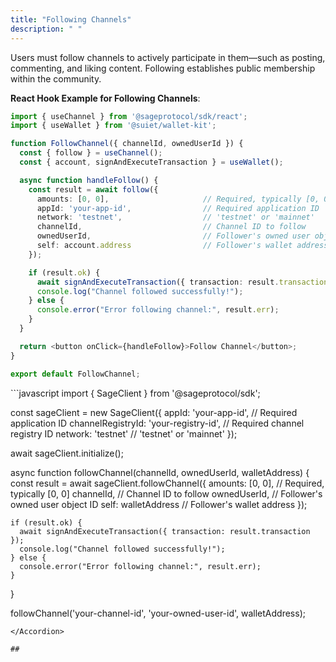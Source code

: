 ```yaml
---
title: "Following Channels"
description: " "
---
```


Users must follow channels to actively participate in them—such as posting, commenting, and liking content. Following establishes public membership within the community.

**React Hook Example for Following Channels**:

```typescript
import { useChannel } from '@sageprotocol/sdk/react';
import { useWallet } from '@suiet/wallet-kit';

function FollowChannel({ channelId, ownedUserId }) {
  const { follow } = useChannel();
  const { account, signAndExecuteTransaction } = useWallet();

  async function handleFollow() {
    const result = await follow({
      amounts: [0, 0],                     // Required, typically [0, 0]
      appId: 'your-app-id',                // Required application ID
      network: 'testnet',                  // 'testnet' or 'mainnet'
      channelId,                           // Channel ID to follow
      ownedUserId,                         // Follower's owned user object ID
      self: account.address                // Follower's wallet address
    });

    if (result.ok) {
      await signAndExecuteTransaction({ transaction: result.transaction });
      console.log("Channel followed successfully!");
    } else {
      console.error("Error following channel:", result.err);
    }
  }

  return <button onClick={handleFollow}>Follow Channel</button>;
}

export default FollowChannel;
```

<Accordion title="Direct JavaScript Example for Following Channels" icon="rectangle-code" iconType="sharp-solid">
  ```javascript
  import { SageClient } from '@sageprotocol/sdk';
  
  const sageClient = new SageClient({
    appId: 'your-app-id',                      // Required application ID
    channelRegistryId: 'your-registry-id',     // Required channel registry ID
    network: 'testnet'                         // 'testnet' or 'mainnet'
  });
  
  await sageClient.initialize();
  
  async function followChannel(channelId, ownedUserId, walletAddress) {
    const result = await sageClient.followChannel({
      amounts: [0, 0],                         // Required, typically [0, 0]
      channelId,                               // Channel ID to follow
      ownedUserId,                             // Follower's owned user object ID
      self: walletAddress                      // Follower's wallet address
    });
  
    if (result.ok) {
      await signAndExecuteTransaction({ transaction: result.transaction });
      console.log("Channel followed successfully!");
    } else {
      console.error("Error following channel:", result.err);
    }
  }
  
  followChannel('your-channel-id', 'your-owned-user-id', walletAddress);
  ```
</Accordion>

## 